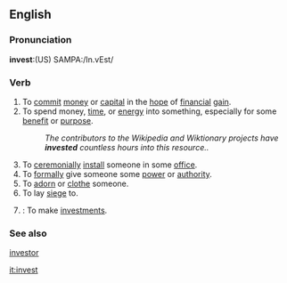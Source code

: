 ==English==

===Pronunciation===
'''invest''':(US) SAMPA:/In.vEst/

===Verb===
{{en-infl-reg-consonant|invest||}}
# To [[commit]] [[money]] or [[capital]] in the [[hope]] of [[financial]] [[gain]].
# To spend money, [[time]], or [[energy]] into something, especially for some [[benefit]] or [[purpose]].
#:''The contributors to the Wikipedia and Wiktionary projects have '''invested''' countless hours into this resource..''
# To [[ceremonially]] [[install]] someone in some [[office]].
# To [[formally]] give someone some [[power]] or [[authority]].
# To [[adorn]] or [[clothe]] someone.
# To lay [[siege]] to.
# {{intransitive}}: To make [[investments]].

===See also===
[[investor]]

[[it:invest]]